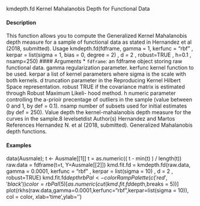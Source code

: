 


kmdepth.fd
Kernel Mahalanobis Depth for Functional Data


#### Description 


This function allows you to compute the Generalized Kernel Mahalanobis depth measure for a
sample of functional data as stated in Hernandez et al (2018, submitted).
Usage
kmdepth.fd(fdframe, gamma = 1, kerfunc = "rbf" ,
kerpar = list(sigma = 1, bias = 0, degree = 2) ,
d = 2 , robust=TRUE , h=0.1 , nsamp=250)
#### Arguments 
* ``fdframe``: an fdframe object storing raw functional data.
gamma regularization parameter.
kerfunc kernel function to be used.
kerpar a list of kernel parameters where sigma is the scale with both kernels.
d truncation parameter in the Reproducing Kernel Hilbert Space representation.
robust TRUE if the covariance matrix is estimated through Robust Maximum Likeli-
hood method.
h numeric parameter controlling the a-prioir precentage of outliers in the sample
(value between 0 and 1, by def = 0.1).
nsamp number of subsets used for initial estimates (by def = 250).
Value
depth
the kernel-mahalanobis depth measure for the curves in the sample.8
levelsetdist
Author(s)
Hernandez and Martos
References
Hernandez N. et al (2018, submitted). Generalized Mahalanobis depth functions.

#### Examples 

data(Ausmale); t <- Ausmale[[1]]
t = as.numeric(( t - min(t) ) / length(t))
raw.data = fdframe(t=t, Y=Ausmale[[2]])
kmd.fit.fd = kmdepth.fd(raw.data, gamma = 0.0001, kerfunc = "rbf" ,
kerpar = list(sigma = 10) , d = 2 , robust=TRUE)
kmd.fit.fd$depth
rbPal <- colorRampPalette(c('red','black'))
color = rbPal(5)[as.numeric(cut(kmd.fit.fd$depth,breaks = 5))]
plot(rkhs(raw.data,gamma=0.0001,kerfunc="rbf",kerpar=list(sigma = 10)),
col = color, xlab='time',ylab='')
